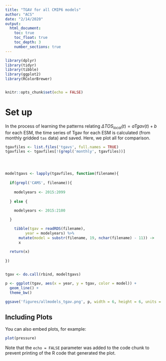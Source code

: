 ```yaml
---
title: "TGAV for all CMIP6 models"
author: "ACS"
date: "2/14/2020"
output:
  html_document:
    toc: true
    toc_float: true
    toc_depth: 3
    number_sections: true
---
```


```r
library(dplyr)
library(tidyr)
library(tibble)
library(ggplot2)
library(RColorBrewer)


knitr::opts_chunk$set(echo = FALSE)
```

# Set up

In the process of learning the patterns relating $\Delta TOS_{local}(t) = a Tgav(t) + b$ for each ESM, the time series of Tgav for each ESM is calculated (from monthly gridded `tas` data) and saved. Here, we plot all for comparison.


```r
tgavfiles <- list.files('tgavs', full.names = TRUE)
tgavfiles <- tgavfiles[!(grepl('monthly', tgavfiles))]




modeltgavs <- lapply(tgavfiles, function(filename){
  
  if(grepl('CAMS', filename)){
    
    modelyears <- 2015:2099
    
  } else {
    
    modelyears <- 2015:2100

  }

    tibble(tgav = readRDS(filename),
         year = modelyears) %>%
      mutate(model = substr(filename, 19, nchar(filename) - 11)) ->
      x
    
  return(x)
  
})


tgav <- do.call(rbind, modeltgavs)

p <- ggplot(tgav, aes(x = year, y = tgav, color = model)) +
  geom_line() +
  theme_bw()

ggsave('figures/allmodels_tgav.png', p, width = 6, height = 6, units = 'in')

```

## Including Plots

You can also embed plots, for example:

```r
plot(pressure)
```

Note that the `echo = FALSE` parameter was added to the code chunk to prevent printing of the R code that generated the plot.
